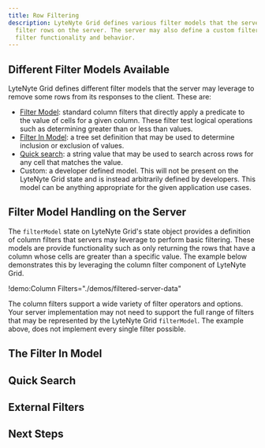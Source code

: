 ```yaml
---
title: Row Filtering
description: LyteNyte Grid defines various filter models that the server data source may leverage to
  filter rows on the server. The server may also define a custom filter model it define its own
  filter functionality and behavior.
---
```


## Different Filter Models Available

LyteNyte Grid defines different filter models that the server may leverage to remove some rows from
its responses to the client. These are:

- [Filter Model](/docs/reference/filters#filtermodelitem): standard column filters that directly apply
  a predicate to the value of cells for a given column. These filter test logical operations such as determining
  greater than or less than values.
- [Filter In Model](/docs/reference/filters#filterin): a tree set definition that may be used to determine
  inclusion or exclusion of values.
- [Quick search](/docs/filter-quick-filter): a string value that may be used to search
  across rows for any cell that matches the value.
- Custom: a developer defined model. This will not be present on the LyteNyte Grid state and is instead
  arbitrarily defined by developers. This model can be anything appropriate for the given application use cases.

## Filter Model Handling on the Server

The `filterModel` state on LyteNyte Grid's state object provides a definition of column filters that servers may
leverage to perform basic filtering. These models are provide functionality such as only returning the rows that
have a column whose cells are greater than a specific value. The example below demonstrates this by leveraging
the column filter component of LyteNyte Grid.

!demo:Column Filters="./demos/filtered-server-data"

The column filters support a wide variety of filter operators and options. Your server implementation may not need to support
the full range of filters that may be represented by the LyteNyte Grid `filterModel`. The example above, does not implement
every single filter possible.

## The Filter In Model

## Quick Search

## External Filters

## Next Steps
